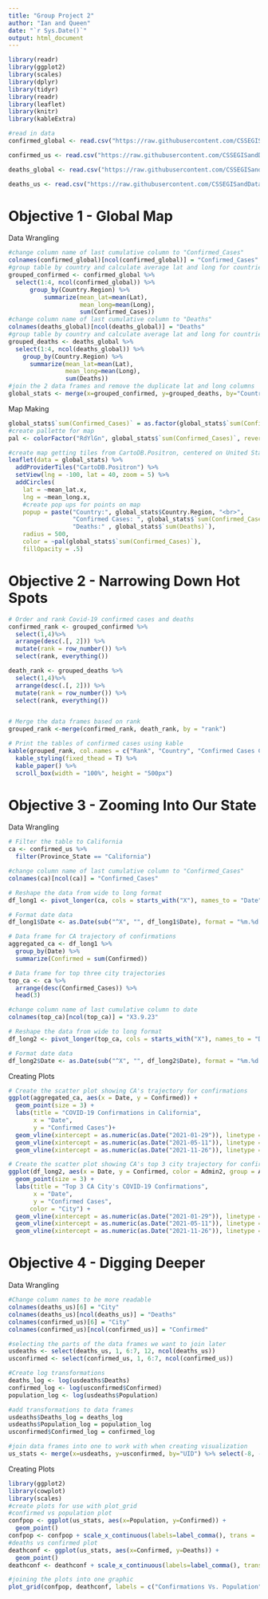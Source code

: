 ```yaml
---
title: "Group Project 2"
author: "Ian and Queen"
date: "`r Sys.Date()`"
output: html_document
---
```


```r
library(readr)
library(ggplot2)
library(scales)
library(dplyr)
library(tidyr)
library(readr)
library(leaflet)
library(knitr)
library(kableExtra)

#read in data
confirmed_global <- read.csv("https://raw.githubusercontent.com/CSSEGISandData/COVID-19/master/csse_covid_19_data/csse_covid_19_time_series/time_series_covid19_confirmed_global.csv")

confirmed_us <- read.csv("https://raw.githubusercontent.com/CSSEGISandData/COVID-19/master/csse_covid_19_data/csse_covid_19_time_series/time_series_covid19_confirmed_US.csv")

deaths_global <- read.csv("https://raw.githubusercontent.com/CSSEGISandData/COVID-19/master/csse_covid_19_data/csse_covid_19_time_series/time_series_covid19_deaths_global.csv")

deaths_us <- read.csv("https://raw.githubusercontent.com/CSSEGISandData/COVID-19/master/csse_covid_19_data/csse_covid_19_time_series/time_series_covid19_deaths_US.csv")
```
# Objective 1 - Global Map
Data Wrangling
```r
#change column name of last cumulative column to "Confirmed_Cases"
colnames(confirmed_global)[ncol(confirmed_global)] = "Confirmed_Cases"
#group table by country and calculate average lat and long for countries and sum of confirmed cases
grouped_confirmed <- confirmed_global %>% 
  select(1:4, ncol(confirmed_global)) %>% 
      group_by(Country.Region) %>%
          summarize(mean_lat=mean(Lat),
                    mean_long=mean(Long),
                    sum(Confirmed_Cases))
#change column name of last cumulative column to "Deaths"
colnames(deaths_global)[ncol(deaths_global)] = "Deaths"
#group table by country and calculate average lat and long for countries and sum of deaths
grouped_deaths <- deaths_global %>%
  select(1:4, ncol(deaths_global)) %>%
    group_by(Country.Region) %>%
      summarize(mean_lat=mean(Lat),
                mean_long=mean(Long),
                sum(Deaths))
#join the 2 data frames and remove the duplicate lat and long columns
global_stats <- merge(x=grouped_confirmed, y=grouped_deaths, by="Country.Region") %>% select(-5, -6)

```
Map Making
```r
global_stats$`sum(Confirmed_Cases)` = as.factor(global_stats$`sum(Confirmed_Cases)`)
#create pallette for map
pal <- colorFactor("RdYlGn", global_stats$`sum(Confirmed_Cases)`, reverse = TRUE)

#create map getting tiles from CartoDB.Positron, centered on United States
leaflet(data = global_stats) %>%
  addProviderTiles("CartoDB.Positron") %>%
  setView(lng = -100, lat = 40, zoom = 5) %>%
  addCircles(
    lat = ~mean_lat.x,
    lng = ~mean_long.x,
    #create pop ups for points on map
    popup = paste("Country:", global_stats$Country.Region, "<br>",
                  "Confirmed Cases: ", global_stats$`sum(Confirmed_Cases)`, "<br>",
                  "Deaths:" , global_stats$`sum(Deaths)`),
    radius = 500,
    color = ~pal(global_stats$`sum(Confirmed_Cases)`),
    fillOpacity = .5)
```
# Objective 2 - Narrowing Down Hot Spots  
```r
# Order and rank Covid-19 confirmed cases and deaths
confirmed_rank <- grouped_confirmed %>%
  select(1,4)%>%
  arrange(desc(.[, 2])) %>%
  mutate(rank = row_number()) %>%
  select(rank, everything())

death_rank <- grouped_deaths %>%
  select(1,4)%>%
  arrange(desc(.[, 2])) %>%
  mutate(rank = row_number()) %>%
  select(rank, everything())


# Merge the data frames based on rank
grouped_rank <-merge(confirmed_rank, death_rank, by = "rank") 

# Print the tables of confirmed cases using kable
kable(grouped_rank, col.names = c("Rank", "Country", "Confirmed Cases Count", "Country", "Death Count"), caption = "Top Countries") %>%
  kable_styling(fixed_thead = T) %>%
  kable_paper() %>%
  scroll_box(width = "100%", height = "500px")
```
# Objective 3 -  Zooming Into Our State 
Data Wrangling
```r
# Filter the table to California
ca <- confirmed_us %>%
  filter(Province_State == "California")

#change column name of last cumulative column to "Confirmed_Cases"
colnames(ca)[ncol(ca)] = "Confirmed_Cases"

# Reshape the data from wide to long format
df_long1 <- pivot_longer(ca, cols = starts_with("X"), names_to = "Date", values_to = "Confirmed")

# Format date data
df_long1$Date <- as.Date(sub("^X", "", df_long1$Date), format = "%m.%d.%y")

# Data frame for CA trajectory of confirmations
aggregated_ca <- df_long1 %>%
  group_by(Date) %>%
  summarize(Confirmed = sum(Confirmed))

# Data frame for top three city trajectories
top_ca <- ca %>%
  arrange(desc(Confirmed_Cases)) %>%
  head(3)

#change column name of last cumulative column to date
colnames(top_ca)[ncol(top_ca)] = "X3.9.23"

# Reshape the data from wide to long format
df_long2 <- pivot_longer(top_ca, cols = starts_with("X"), names_to = "Date", values_to = "Confirmed")

# Format date data
df_long2$Date <- as.Date(sub("^X", "", df_long2$Date), format = "%m.%d.%y")
```
Creating Plots
```r
# Create the scatter plot showing CA's trajectory for confirmations
ggplot(aggregated_ca, aes(x = Date, y = Confirmed)) +
  geom_point(size = 3) +
  labs(title = "COVID-19 Confirmations in California",
       x = "Date",
       y = "Confirmed Cases")+
  geom_vline(xintercept = as.numeric(as.Date("2021-01-29")), linetype = "dashed", color = "green") +
  geom_vline(xintercept = as.numeric(as.Date("2021-05-11")), linetype = "dashed", color = "red") +
  geom_vline(xintercept = as.numeric(as.Date("2021-11-26")), linetype = "dashed", color = "red")

# Create the scatter plot showing CA's top 3 city trajectory for confirmations
ggplot(df_long2, aes(x = Date, y = Confirmed, color = Admin2, group = Admin2)) +
  geom_point(size = 3) +
  labs(title = "Top 3 CA City's COVID-19 Confirmations",
       x = "Date",
       y = "Confirmed Cases",
      color = "City") +
  geom_vline(xintercept = as.numeric(as.Date("2021-01-29")), linetype = "dashed", color = "green") +
  geom_vline(xintercept = as.numeric(as.Date("2021-05-11")), linetype = "dashed", color = "red") +
  geom_vline(xintercept = as.numeric(as.Date("2021-11-26")), linetype = "dashed", color = "red")
```

# Objective 4 - Digging Deeper
Data Wrangling
```r
#Change column names to be more readable
colnames(deaths_us)[6] = "City"
colnames(deaths_us)[ncol(deaths_us)] = "Deaths"
colnames(confirmed_us)[6] = "City"
colnames(confirmed_us)[ncol(confirmed_us)] = "Confirmed"

#selecting the parts of the data frames we want to join later
usdeaths <- select(deaths_us, 1, 6:7, 12, ncol(deaths_us))
usconfirmed <- select(confirmed_us, 1, 6:7, ncol(confirmed_us))

#Create log transformations
deaths_log <- log(usdeaths$Deaths)
confirmed_log <- log(usconfirmed$Confirmed)
population_log <- log(usdeaths$Population)

#add transformations to data frames
usdeaths$Deaths_log = deaths_log
usdeaths$Population_log = population_log
usconfirmed$Confirmed_log = confirmed_log

#join data frames into one to work with when creating visualization
us_stats <- merge(x=usdeaths, y=usconfirmed, by="UID") %>% select(-8, -9)


```
Creating Plots
```r
library(ggplot2)
library(cowplot)
library(scales)
#create plots for use with plot_grid
#confirmed vs population plot
confpop <- ggplot(us_stats, aes(x=Population, y=Confirmed)) +
  geom_point()
confpop <- confpop + scale_x_continuous(labels=label_comma(), trans = 'log10') + scale_y_continuous(labels=label_comma(), trans = 'log10')
#deaths vs confirmed plot
deathconf <- ggplot(us_stats, aes(x=Confirmed, y=Deaths)) +
  geom_point()
deathconf <- deathconf + scale_x_continuous(labels=label_comma(), trans = 'log10') + scale_y_continuous(labels=label_comma(), trans = 'log10')

#joining the plots into one graphic
plot_grid(confpop, deathconf, labels = c("Confirmations Vs. Population","Deaths Vs. Confirmations"), align="h", hjust=-.3, vjust=.9)


```
  
  
